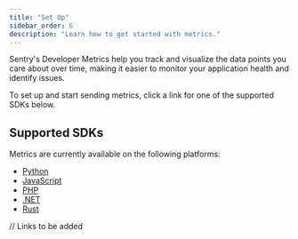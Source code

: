 ```yaml
---
title: "Set Up"
sidebar_order: 6
description: "Learn how to get started with metrics."
---
```


<Include name="feature-stage-alpha-metrics.mdx" />

Sentry's Developer Metrics help you track and visualize the data points you care about over time, making it easier to monitor your application health and identify issues.

To set up and start sending metrics, click a link for one of the supported SDKs below.

## Supported SDKs

Metrics are currently available on the following platforms:

- [Python](/platforms/python/metrics/)
- [JavaScript](/platforms/javascript/metrics/)
- [PHP](/platforms/php/metrics/)
- [.NET](/platforms/php/metrics/)
- [Rust](/platforms/php/metrics/)

// Links to be added
